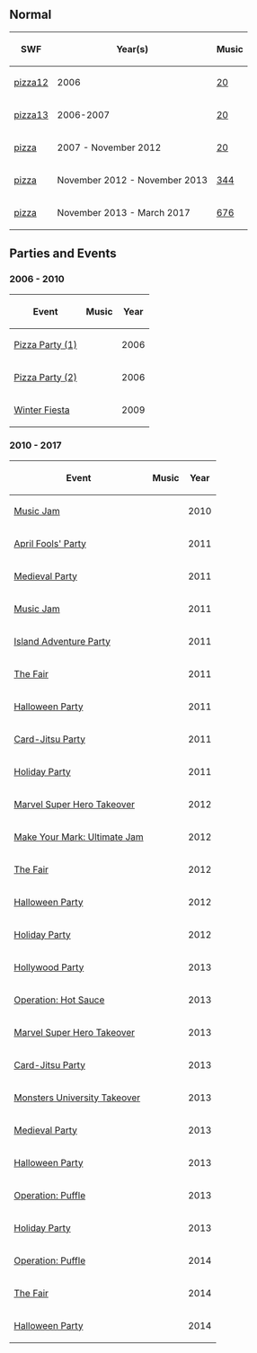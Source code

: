 {{CPW|Pizza Parlor}}

==Normal==
<center>
{|class="wikitable"
!SWF!!Year(s)!!Music
|-
|[[Media:ArtworkRoomsPizza12.swf|pizza12]]||2006||[[Media:Music20.swf|20]]
|-
|[[Media:ArtworkRoomsPizza13.swf|pizza13]]||2006-2007||[[Media:Music20.swf|20]]
|-
|[[Media:RoomsPizza-January2010.swf|pizza]]||2007 - November 2012||[[Media:Music20.swf|20]]
|-
|[[Media:RoomsPizza 2.swf|pizza]]||November 2012 - November 2013||[[Media:Music344.swf|344]]
|-
|[[Media:RoomsPizza-May2015.swf|pizza]]||November 2013 - March 2017||[[Media:Music676.swf|676]]
|}
</center>

==Parties and Events==
===2006 - 2010===
<center>
{|class="wikitable" border="1"
!Event
!Music
!Year
|-
|[[Media:ArtworkRoomsPizza10.swf|Pizza Party (1)]]||{{n/a}}||2006
|-
|[[Media:ArtworkRoomsPizza11.swf|Pizza Party (2)]]||{{n/a}}||2006
|-
|[[Media:WinterFiesta2009Pizza.swf|Winter Fiesta]]||{{n/a}}||2009
|}
</center>

===2010 - 2017===
<center>
{|class="wikitable" border="1"
!Event
!Music
!Year
|-
|[[Media:RoomsPizza-MusicJam2010.swf|Music Jam]]||{{n/a}}||2010
|-
|[[Media:AprilFools'Party2011Pizza.swf|April Fools' Party]]||{{n/a}}||2011
|-
|[[Media:MedievalParty2011Pizza.swf|Medieval Party]]||{{n/a}}||2011
|-
|[[Media:MusicJam2011Pizza.swf|Music Jam]]||{{n/a}}||2011
|-
|[[Media:IslandAdventureParty2011Pizza.swf|Island Adventure Party]]||{{n/a}}||2011
|-
|[[Media:TheFair2011Pizza.swf|The Fair]]||{{n/a}}||2011
|-
|[[Media:HalloweenParty2011Pizza.swf|Halloween Party]]||{{n/a}}||2011
|-
|[[Media:Card-JitsuPartyPizza.swf|Card-Jitsu Party]]||{{n/a}}||2011
|-
|[[Media:HolidayParty2011Pizza.swf|Holiday Party]]||{{n/a}}||2011
|-
|[[Media:MarvelSuperheroTakeoverPizza.swf|Marvel Super Hero Takeover]]||{{n/a}}||2012
|-
|[[Media:UltimateJamPizza.swf|Make Your Mark: Ultimate Jam]]||{{n/a}}||2012
|-
|[[Media:Fair2012Pizza.swf|The Fair]]||{{n/a}}||2012
|-
|[[Media:HalloweenParty2012Pizza.swf|Halloween Party]]||{{n/a}}||2012
|-
|[[Media:HolidayParty2012Pizza.swf|Holiday Party]]||{{n/a}}||2012
|-
|[[Media:HollywoodPartyRoomsPizza.swf|Hollywood Party]]||{{n/a}}||2013
|-
|[[Media:RoomsPizza-HotSauce.swf|Operation: Hot Sauce]]||{{n/a}}||2013
|-
|[[Media:RoomsPizza-Marvel2013.swf|Marvel Super Hero Takeover]]||{{n/a}}||2013
|-
|[[Media:RoomsPizza-CardJitsuParty2013.swf|Card-Jitsu Party]]||{{n/a}}||2013
|-
|[[Media:RoomsPizza-MUTakeover2013.swf|Monsters University Takeover]]||{{n/a}}||2013
|-
|[[Media:RoomsPizza-MedievalParty2013.swf|Medieval Party]]||{{n/a}}||2013
|-
|[[Media:RoomsPizza-HalloweenParty2013.swf|Halloween Party]]||{{n/a}}||2013
|-
|[[Media:OperationPuffleRoomsPizza.swf|Operation: Puffle]]||{{n/a}}||2013
|-
|[[Media:RoomsPizza-HolidayParty2013.swf|Holiday Party]]||{{N/a}}||2013
|-
|[[Media:OperationPuffleRoomsPizza.swf|Operation: Puffle]]||{{n/a}}||2014
|-
|[[Media:TheFair2014Pizza.swf|The Fair]]||{{N/a}}||2014
|-
|[[Media:RoomsPizza-HalloweenParty2014.swf|Halloween Party]]||{{n/a}}||2014
|}
</center>

{{Places}}
